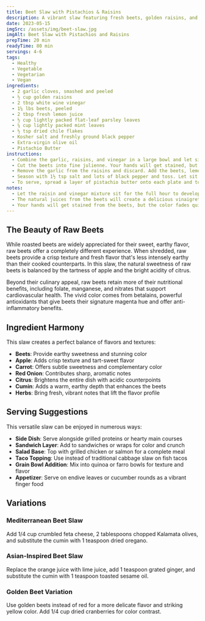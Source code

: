 ```yaml
---
title: Beet Slaw with Pistachios & Raisins
description: A vibrant slaw featuring fresh beets, golden raisins, and fresh herbs served over rich pistachio butter. As the slaw sits, its juices blend with the nutty base to create an incredible natural vinaigrette.
date: 2023-05-15
imgSrc: /assets/img/beet-slaw.jpg
imgAlt: Beet Slaw with Pistachios and Raisins
prepTime: 20 min
readyTime: 80 min
servings: 4-6
tags:
  - Healthy
  - Vegetable
  - Vegetarian
  - Vegan
ingredients:
  - 2 garlic cloves, smashed and peeled
  - ½ cup golden raisins
  - 2 tbsp white wine vinegar
  - 1¼ lbs beets, peeled
  - 2 tbsp fresh lemon juice
  - ½ cup lightly packed flat-leaf parsley leaves
  - ¼ cup lightly packed mint leaves
  - ½ tsp dried chile flakes
  - Kosher salt and freshly ground black pepper
  - Extra-virgin olive oil
  - Pistachio Butter
instructions:
  - Combine the garlic, raisins, and vinegar in a large bowl and let sit for 1 hour.
  - Cut the beets into fine julienne. Your hands will get stained, but the color fades quickly.
  - Remove the garlic from the raisins and discard. Add the beets, lemon juice, most of the parsley and mint (save the rest for finishing), and chile flakes.
  - Season with 1½ tsp salt and lots of black pepper and toss. Let sit for about 5 minutes, then taste. The slaw should be tart, spicy, peppery, and sweet. Adjust seasoning if necessary, then add ¼ cup olive oil. Toss and taste again.
  - To serve, spread a layer of pistachio butter onto each plate and top with the slaw. Finish with the reserved fresh herbs and a drizzle of olive oil.
notes:
  - Let the raisin and vinegar mixture sit for the full hour to develop flavor.
  - The natural juices from the beets will create a delicious vinaigrette as the slaw sits.
  - Your hands will get stained from the beets, but the color fades quickly.
---
```


## The Beauty of Raw Beets

While roasted beets are widely appreciated for their sweet, earthy flavor, raw beets offer a completely different experience. When shredded, raw beets provide a crisp texture and fresh flavor that's less intensely earthy than their cooked counterparts. In this slaw, the natural sweetness of raw beets is balanced by the tartness of apple and the bright acidity of citrus.

Beyond their culinary appeal, raw beets retain more of their nutritional benefits, including folate, manganese, and nitrates that support cardiovascular health. The vivid color comes from betalains, powerful antioxidants that give beets their signature magenta hue and offer anti-inflammatory benefits.

## Ingredient Harmony

This slaw creates a perfect balance of flavors and textures:

- **Beets**: Provide earthy sweetness and stunning color
- **Apple**: Adds crisp texture and tart-sweet flavor
- **Carrot**: Offers subtle sweetness and complementary color
- **Red Onion**: Contributes sharp, aromatic notes
- **Citrus**: Brightens the entire dish with acidic counterpoints
- **Cumin**: Adds a warm, earthy depth that enhances the beets
- **Herbs**: Bring fresh, vibrant notes that lift the flavor profile

## Serving Suggestions

This versatile slaw can be enjoyed in numerous ways:

- **Side Dish**: Serve alongside grilled proteins or hearty main courses
- **Sandwich Layer**: Add to sandwiches or wraps for color and crunch
- **Salad Base**: Top with grilled chicken or salmon for a complete meal
- **Taco Topping**: Use instead of traditional cabbage slaw on fish tacos
- **Grain Bowl Addition**: Mix into quinoa or farro bowls for texture and flavor
- **Appetizer**: Serve on endive leaves or cucumber rounds as a vibrant finger food

## Variations

### Mediterranean Beet Slaw
Add 1/4 cup crumbled feta cheese, 2 tablespoons chopped Kalamata olives, and substitute the cumin with 1 teaspoon dried oregano.

### Asian-Inspired Beet Slaw
Replace the orange juice with lime juice, add 1 teaspoon grated ginger, and substitute the cumin with 1 teaspoon toasted sesame oil.

### Golden Beet Variation
Use golden beets instead of red for a more delicate flavor and striking yellow color. Add 1/4 cup dried cranberries for color contrast.